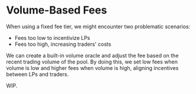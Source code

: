 # Volume-Based Fees

When using a fixed fee tier, we might encounter two problematic scenarios:

-   Fees too low to incentivize LPs
-   Fees too high, increasing traders' costs

We can create a built-in volume oracle and adjust the fee based on the recent trading volume of the pool. By doing this, we set low fees when volume is low and higher fees when volume is high, aligning incentives between LPs and traders.

WIP.
